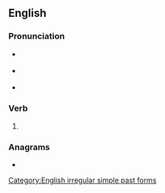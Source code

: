 ==English==

===Pronunciation===
* {{a|UK}} {{IPA|en|/ˌəʊvəˈkeɪm/}}
* {{a|US}} {{IPA|en|/ˌoʊvəɹˈkeɪm/}}
* {{rhymes|en|eɪm}}

===Verb===
{{head|en|verb form}}

# {{en-simple past of|overcome}}

===Anagrams===
* {{anagrams|en|a=aceemorv|came over}}

[[Category:English irregular simple past forms]]